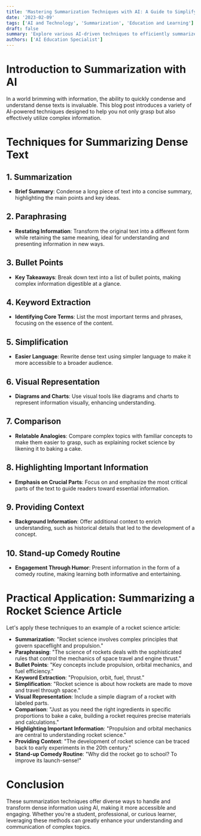 ```yaml
---
title: 'Mastering Summarization Techniques with AI: A Guide to Simplifying Dense Texts'
date: '2023-02-09'
tags: ['AI and Technology', 'Summarization', 'Education and Learning']
draft: false
summary: 'Explore various AI-driven techniques to efficiently summarize and comprehend complex information, from rocket science to any dense material.'
authors: ['AI Education Specialist']
---
```


# Introduction to Summarization with AI

In a world brimming with information, the ability to quickly condense and understand dense texts is invaluable. This blog post introduces a variety of AI-powered techniques designed to help you not only grasp but also effectively utilize complex information.

# Techniques for Summarizing Dense Text

## 1. **Summarization**
   - **Brief Summary**: Condense a long piece of text into a concise summary, highlighting the main points and key ideas.

## 2. **Paraphrasing**
   - **Restating Information**: Transform the original text into a different form while retaining the same meaning, ideal for understanding and presenting information in new ways.

## 3. **Bullet Points**
   - **Key Takeaways**: Break down text into a list of bullet points, making complex information digestible at a glance.

## 4. **Keyword Extraction**
   - **Identifying Core Terms**: List the most important terms and phrases, focusing on the essence of the content.

## 5. **Simplification**
   - **Easier Language**: Rewrite dense text using simpler language to make it more accessible to a broader audience.

## 6. **Visual Representation**
   - **Diagrams and Charts**: Use visual tools like diagrams and charts to represent information visually, enhancing understanding.

## 7. **Comparison**
   - **Relatable Analogies**: Compare complex topics with familiar concepts to make them easier to grasp, such as explaining rocket science by likening it to baking a cake.

## 8. **Highlighting Important Information**
   - **Emphasis on Crucial Parts**: Focus on and emphasize the most critical parts of the text to guide readers toward essential information.

## 9. **Providing Context**
   - **Background Information**: Offer additional context to enrich understanding, such as historical details that led to the development of a concept.

## 10. **Stand-up Comedy Routine**
   - **Engagement Through Humor**: Present information in the form of a comedy routine, making learning both informative and entertaining.

# Practical Application: Summarizing a Rocket Science Article

Let's apply these techniques to an example of a rocket science article:

- **Summarization**: "Rocket science involves complex principles that govern spaceflight and propulsion."
- **Paraphrasing**: "The science of rockets deals with the sophisticated rules that control the mechanics of space travel and engine thrust."
- **Bullet Points**: "Key concepts include propulsion, orbital mechanics, and fuel efficiency."
- **Keyword Extraction**: "Propulsion, orbit, fuel, thrust."
- **Simplification**: "Rocket science is about how rockets are made to move and travel through space."
- **Visual Representation**: Include a simple diagram of a rocket with labeled parts.
- **Comparison**: "Just as you need the right ingredients in specific proportions to bake a cake, building a rocket requires precise materials and calculations."
- **Highlighting Important Information**: "Propulsion and orbital mechanics are central to understanding rocket science."
- **Providing Context**: "The development of rocket science can be traced back to early experiments in the 20th century."
- **Stand-up Comedy Routine**: "Why did the rocket go to school? To improve its launch-sense!"

# Conclusion

These summarization techniques offer diverse ways to handle and transform dense information using AI, making it more accessible and engaging. Whether you're a student, professional, or curious learner, leveraging these methods can greatly enhance your understanding and communication of complex topics.
